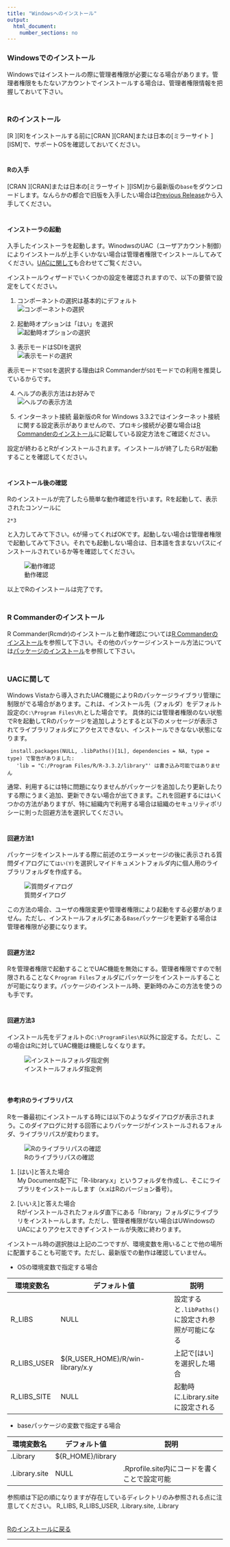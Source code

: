 ```yaml
---
title: "Windowsへのインストール"
output:
  html_document:
    number_sections: no
---
```


### Windowsでのインストール
Windowsではインストールの際に管理者権限が必要になる場合があります。管理者権限をもたないアカウントでインストールする場合は、管理者権限情報を把握しておいて下さい。  
　  

### Rのインストール
[R <i class="fa fa-external-link"></i>][R]をインストールする前に[CRAN <i class="fa fa-external-link"></i>][CRAN]または日本の[ミラーサイト <i class="fa fa-external-link"></i>][ISM]で、サポートOSを確認しておいてください。  
　  

#### Rの入手 {#DownloadR}
[CRAN <i class="fa fa-external-link"></i>][CRAN]または日本の[ミラーサイト <i class="fa fa-external-link"></i>][ISM]から最新版の`base`をダウンロードします。なんらかの都合で旧版を入手したい場合は[Previous Release](https://cran.r-project.org/bin/windows/base/old/)から入手してください。  
　  

#### インストーラの起動
入手したインストーラを起動します。WinodwsのUAC（ユーザアカウント制御）によりインストールが上手くいかない場合は管理者権限でインストールしてみてください。[UACに関して](#UAC)も合わせてご覧ください。

インストールウィザードでいくつかの設定を確認されますので、以下の要領で設定をしてください。

1. コンポーネントの選択は基本的にデフォルト  
![コンポーネントの選択](./fig/R_InstallerWin_04.jpg)

2. 起動時オプションは「はい」を選択  
![起動時オプションの選択](./fig/R_InstallerWin_06.jpg)

3. 表示モードはSDIを選択  
![表示モードの選択](./fig/R_InstallerWin_08.jpg)

表示モードで`SDI`を選択する理由はR Commanderが`SDI`モードでの利用を推奨しているからです。

4. ヘルプの表示方法はお好みで  
![ヘルプの表示方法](./fig/R_InstallerWin_09.jpg)

5. インターネット接続
最新版のR for Windows 3.3.2ではインターネット接続に関する設定表示がありませんので、プロキシ接続が必要な場合は[R Commanderのインストール](./install_rcmdr.html)に記載している設定方法をご確認ください。

設定が終わるとRがインストールされます。インストールが終了したらRが起動することを確認してください。  
　  

#### インストール後の確認
Rのインストールが完了したら簡単な動作確認を行います。Rを起動して、表示されたコンソールに

```
2*3
```

と入力してみて下さい。`6`が帰ってくればOKです。起動しない場合は管理者権限で起動してみて下さい。それでも起動しない場合は、日本語を含まないパスにインストールされているか等を確認してください。

![動作確認](./fig/R_Check_02.jpg)

以上でRのインストールは完了です。  
　  

### R Commanderのインストール
R Commander(Rcmdr)のインストールと動作確認については[R Commanderのインストール](./install_rcmdr.html)を参照して下さい。その他のパッケージインストール方法については[パッケージのインストール](./install_pkg.html)を参照して下さい。  
　  

### UACに関して {#UAC}
Windows Vistaから導入されたUAC機能によりRのパッケージライブラリ管理に制限がでる場合があります。これは、インストール先（フォルダ）をデフォルト設定の`C:\Program Files\R\`とした場合です。
具体的には管理者権限のない状態でRを起動してRのパッケージを追加しようとすると以下のメッセージが表示されてライブラリフォルダにアクセスできない、インストールできなない状態になります。

```
 install.packages(NULL, .libPaths()[1L], dependencies = NA, type = type) で警告がありました: 
   'lib = "C:/Program Files/R/R-3.3.2/library"' は書き込み可能ではありません
```

通常、利用するには特に問題になりませんがパッケージを追加したり更新したりする際にうまく追加、更新できない場合が出てきます。これを回避するにはいくつかの方法がありますが、特に組織内で利用する場合は組織のセキュリティポリシーに則った回避方法を選択してください。  
　  

#### 回避方法1
パッケージをインストールする際に前述のエラーメッセージの後に表示される質問ダイアログにて`はい(Y)`を選択しマイドキュメントフォルダ内に個人用のライブラリフォルダを作成する。

![質問ダイアログ](./fig/Rcmdr_Install_07_select_yes.jpg)

この方法の場合、ユーザの権限変更や管理者権限により起動をする必要がありません。ただし、インストールフォルダにある`Base`パッケージを更新する場合は管理者権限が必要になります。  
　  

#### 回避方法2
Rを管理者権限で起動することでUAC機能を無効にする。管理者権限ですので制限されることなく`Program Files`フォルダにパッケージをインストールすることが可能になります。パッケージのインストール時、更新時のみこの方法を使うのも手です。  
　  

#### 回避方法3
インストール先をデフォルトの`C:\ProgramFiles\R`以外に設定する。ただし、この場合はRに対してUAC機能は機能しなくなります。

![インストールフォルダ指定例](./fig/R_InstallerWin_03_2.jpg)

　  

#### 参考)Rのライブラリパス
Rを一番最初にインストールする時には以下のようなダイアログが表示されまう。このダイアログに対する回答によりパッケージがインストールされるフォルダ、ライブラリパスが変わります。

![Rのライブラリパスの確認](./fig/install_path_win.png)

1) [はい]と答えた場合  
My Documents配下に「R\win-library\x.x」というフォルダを作成し、そこにライブラリをインストールします（x.xはRのバージョン番号）。

2) [いいえ]と答えた場合  
Rがインストールされたフォルダ直下にある「library」フォルダにライブラリをインストールします。ただし、管理者権限がない場合はUWindowsのUACによりアクセスできずインストールが失敗に終わります。

インストール時の選択肢は上記の二つですが、環境変数を用いることで他の場所に配置することも可能です。ただし、最新版での動作は確認していません。  

* OSの環境変数で指定する場合  

環境変数名  | デフォルト値                          | 説明
------------|---------------------------------------|---
R_LIBS      | NULL                                  | 設定すると`.libPaths()`に設定され参照が可能になる  
R_LIBS_USER	| ${R_USER_HOME}/R/win-library/x.y      | 上記で[はい]を選択した場合
R_LIBS_SITE	| NULL                                  | 起動時に.Library.siteに設定される 

* baseパッケージの変数で指定する場合  

環境変数名    | デフォルト値      | 説明
--------------|-------------------|---------------------------------------------
.Library		  | ${R_HOME}/library | 
.Library.site |	NULL              | .Rprofile.site内にコードを書くことで設定可能

参照順は下記の順になりますが存在しているディレクトリのみ参照される点に注意してください。
R_LIBS, R_LIBS_USER, .Library.site, .Library  
　  

[Rのインストールに戻る](#DownloadR)

---